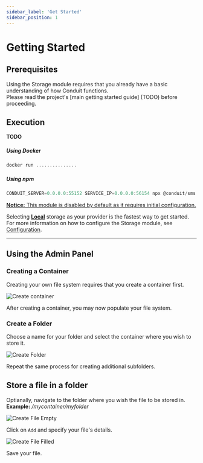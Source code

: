 ```yaml
---
sidebar_label: 'Get Started'
sidebar_position: 1
---
```


# Getting Started

## Prerequisites

Using the Storage module requires that you already have a basic understanding of how Conduit functions.<br />
Please read the project's [main getting started guide] (TODO) before proceeding.

## Execution

**TODO**

##### Using Docker

```jsx
docker run ...............
```

##### Using npm

```jsx
CONDUIT_SERVER=0.0.0.0:55152 SERVICE_IP=0.0.0.0:56154 npx @conduit/sms start
```

<ins><strong>Notice:</strong> This module is disabled by default as it requires initial configuration.</ins>

Selecting **[Local](config.mdx/#local-storage)** storage as your provider is the fastest way to get started.<br />
For more information on how to configure the Storage module, see [Configuration](config.mdx).

-------------------------------------------------

## Using the Admin Panel

### Creating a Container

Creating your own file system requires that you create a container first.<br />

![Create container](/img/modules/storage/admin/create_container.png)

After creating a container, you may now populate your file system.

### Create a Folder

Choose a name for your folder and select the container where you wish to store it.<br />

![Create Folder](/img/modules/storage/admin/create_folder.png)

Repeat the same process for creating additional subfolders.

## Store a file in a folder

Optianally, navigate to the folder where you wish the file to be stored in.<br />
**Example:** _/mycontainer/myfolder_

![Create File Empty](/img/modules/storage/admin/create_file_empty.png)

Click on `Add` and specify your file's details.<br />

![Create File Filled](/img/modules/storage/admin/create_file_filled.png)

Save your file.
